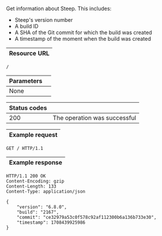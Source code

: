 Get information about Steep. This includes:

* Steep's version number
* A build ID
* A SHA of the Git commit for which the build was created
* A timestamp of the moment when the build was created

| Resource URL |
| ------------ |

```http
/
```

| Parameters   |                              |
| ------------ | ---------------------------- |
| None         |                              |

| Status codes |                              |
| ------------ | ---------------------------- |
| 200          | The operation was successful |

| Example request |
| --------------- |

```http
GET / HTTP/1.1
```

| Example response |
| ---------------- |

```http
HTTP/1.1 200 OK
Content-Encoding: gzip
Content-Length: 133
Content-Type: application/json

{
    "version": "6.8.0",
    "build": "2167",
    "commit": "ce32979a53c0f578c92af112300b6a136b733e30",
    "timestamp": 1708439925986
}
```
